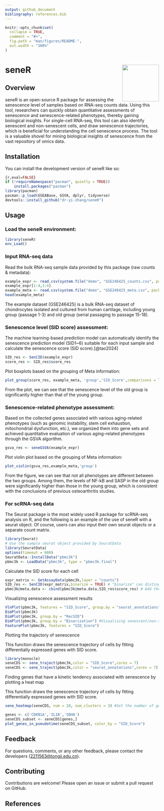 ```yaml
---
output: github_document
bibliography: references.bib
---
```


<!-- README.md is generated from README.Rmd. Please edit that file -->

```r
knitr::opts_chunk$set(
  collapse = TRUE,
  comment = "#>",
  fig.path = "man/figures/README-",
  out.width = "100%"
)
```

# seneR <img src="man/figures/seneWeb_logo.png" align="right" width="120"/>

<!-- badges: start -->

<!-- badges: end -->

## Overview

seneR is an open-source R package for assessing the senescence level of samples based on RNA-seq counts data. Using this tool, researchers can quickly obtain quantitative assessments of senescence and senescence-related phenotypes, thereby gaining biological insights. For single-cell RNA-seq, this tool can also identify senescent and non-senescent cells, and draw senescence trajectories, which is beneficial for understanding the cell senescence process. The tool is a valuable shovel for mining biological insights of senescence from the vast repository of omics data.

## Installation

You can install the development version of seneR like so:

``` r
{r,eval=FALSE}
if (!requireNamespace("pacman", quietly = TRUE))
    install.packages("pacman")
library(pacman)
pacman::p_load(GSEABase, GSVA, dplyr, tidyverse)
devtools::install_github("dr-yi-zhang/seneR")
```

## Usage

### Load the seneR environment:

```r
library(seneR)
env_Load() 
```

### Input RNA-seq data

Read the bulk RNA-seq sample data provided by this package (raw counts & metadata):

```r
example_expr <- read.csv(system.file("demo", "GSE246425_counts.csv", package = "seneR"),row.names = 1)
example_expr[1:4,1:4]
example_meta <- read.csv(system.file("demo", "GSE246425_meta.csv", package = "seneR"),row.names = 1)
head(example_meta)
```

The example dataset (GSE246425) is a bulk RNA-seq dataset of chondrocytes isolated and cultured from human cartilage, including young group (passage 1-3) and old group (serial passaging to passage 15-18).

### Senescence level (SID score) assessment: 

The machine learning-based prediction model can automatically identify the senescence prediction model (SID1\~6) suitable for each input sample and calculate the senescence score (SID score).[@tao2024]

```r
SID_res <- SenCID(example_expr)
score_res <- SID_res$score_res
```

Plot boxplots based on the grouping of Meta information:

```r
plot_group(score_res, example_meta, 'group','SID_Score',comparisons = list(c('Old','Young')))
```

From the plot, we can see that the senescence level of the old group is significantly higher than that of the young group.

### Senescence-related phenotype assessment:

Based on the collected genes associated with various aging-related phenotypes (such as genomic instability, stem cell exhaustion, mitochondrial dysfunction, etc.), we organized them into gene sets and achieved quantitative evaluation of various aging-related phenotypes through the GSVA algorithm.

```r
gsva_res <- seneGSVA(example_expr)
```

Plot violin plot based on the grouping of Meta information:

```r
plot_violin(gsva_res,example_meta,'group')
```

From the figure, we can see that not all phenotypes are different between the two groups. Among them, the levels of NF-kB and SASP in the old group were significantly higher than those in the young group, which is consistent with the conclusions of previous osteoarthritis studies.

### For scRNA-seq data

The Seurat package is the most widely used R package for scRNA-seq analysis on R, and the following is an example of the use of seneR with a seurat object. Of course, users can also input their own seurat objects or a separate count matrix.

```r
library(Seurat)
# Use the sample seurat object provided by SeuratData
library(SeuratData)
options(timeout = 600)
SeuratData::InstallData("pbmc3k")
pbmc3k <- LoadData("pbmc3k", type = "pbmc3k.final")
```

Calculate the SID score for each cell

```r
expr_matrix <- GetAssayData(pbmc3k,layer = "counts")
SID_res <- SenCID(expr_matrix,binarize = TRUE) # "binarize" can distinguish cell senescent/non-senescent by binary classification
pbmc3k@meta.data <- cbind(pbmc3k@meta.data,SID_res$score_res) # Add the evaluation results to the metadata
```

Visualizing senescence assessment results

```r
VlnPlot(pbmc3k, features = "SID_Score", group.by = "seurat_annotations")
DimPlot(pbmc3k)
DimPlot(pbmc3k, group.by = "RecSID")
DimPlot(pbmc3k, group.by = "Binarization") #Visualizing senescent/non-senescent cells. 1 for senescent and 0 for non-senescent.
FeaturePlot(pbmc3k, features = "SID_Score")
```

Plotting the trajectory of senescence

This function draws the senescence trajectory of cells by fitting differentially expressed genes with SID score.

```r
library(monocle)
seneCDS <- sene_traject(pbmc3k,color = "SID_Score",cores = 7)
seneCDS <- sene_traject(pbmc3k,color = "seurat_annotations",cores = 7) #Gain insights by observing annotated cell subpopulations on trajectories
```

Finding genes that have a kinetic tendency associated with senescence by plotting a heat map

This function draws the senescence trajectory of cells by fitting differentially expressed genes with SID score.

```r
sene_heatmap(seneCDS, num = 20, num_clusters = 3) #Set the number of genes to be displayed and the number of clustered expression patterns

```

```r
genes <- c('CDKN1A','IL1B','SDHA')
seneCDS_subset <- seneCDS[genes,]
plot_genes_in_pseudotime(seneCDS_subset, color_by = "SID_Score")
```

## Feedback

For questions, comments, or any other feedback, please contact the developers ([2211563\@tongji.edu.cn](mailto:2211563@tongji.edu.cn){.email}).

## Contributing

Contributions are welcome! Please open an issue or submit a pull request on GitHub.

## References
